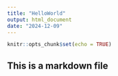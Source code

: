 ```yaml
---
title: "HelloWorld"
output: html_document
date: "2024-12-09"
---
```


```r
knitr::opts_chunk$set(echo = TRUE)
```

## This is a markdown file
